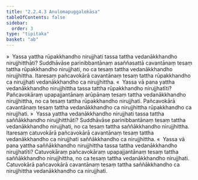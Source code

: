 ```yaml
---
title: "2.2.4.3 Anulomapuggalokāsa"
tableOfContents: false
sidebar:
  order: 3
type: "tipitaka"
basket: "ab"
---
```



<DynamicBreadcrumb />

<Division number="126">

<Paragraph number="735">
»  Yassa yattha rūpakkhandho nirujjhati tassa tattha vedanākkhandho nirujjhitthāti?
</Paragraph>

<Paragraph number="736">
Suddhāvāse parinibbantānaṃ asaññasattā cavantānaṃ tesaṃ tattha rūpakkhandho nirujjhati, no ca tesaṃ tattha vedanākkhandho nirujjhittha. Itaresaṃ pañcavokārā cavantānaṃ tesaṃ tattha rūpakkhandho ca nirujjhati vedanākkhandho ca nirujjhittha.
</Paragraph>

<Paragraph number="737">
«  Yassa vā pana yattha vedanākkhandho nirujjhittha tassa tattha rūpakkhandho nirujjhatīti?
</Paragraph>

<Paragraph number="738">
Pañcavokāraṃ upapajjantānaṃ arūpānaṃ tesaṃ tattha vedanākkhandho nirujjhittha, no ca tesaṃ tattha rūpakkhandho nirujjhati. Pañcavokārā cavantānaṃ tesaṃ tattha vedanākkhandho ca nirujjhittha rūpakkhandho ca nirujjhati.
</Paragraph>

</Division>
<Division number="127">

<Paragraph number="739">
»  Yassa yattha vedanākkhandho nirujjhati tassa tattha saññākkhandho nirujjhitthāti?
</Paragraph>

<Paragraph number="740">
Suddhāvāse parinibbantānaṃ tesaṃ tattha vedanākkhandho nirujjhati, no ca tesaṃ tattha saññākkhandho nirujjhittha. Itaresaṃ catuvokārā pañcavokārā cavantānaṃ tesaṃ tattha vedanākkhandho ca nirujjhati saññākkhandho ca nirujjhittha.
</Paragraph>

<Paragraph number="741">
«  Yassa vā pana yattha saññākkhandho nirujjhittha tassa tattha vedanākkhandho nirujjhatīti?
</Paragraph>

<Paragraph number="742">
Catuvokāraṃ pañcavokāraṃ upapajjantānaṃ tesaṃ tattha saññākkhandho nirujjhittha, no ca tesaṃ tattha vedanākkhandho nirujjhati. Catuvokārā pañcavokārā cavantānaṃ tesaṃ tattha saññākkhandho ca nirujjhittha vedanākkhandho ca nirujjhati.
</Paragraph>
</Division>